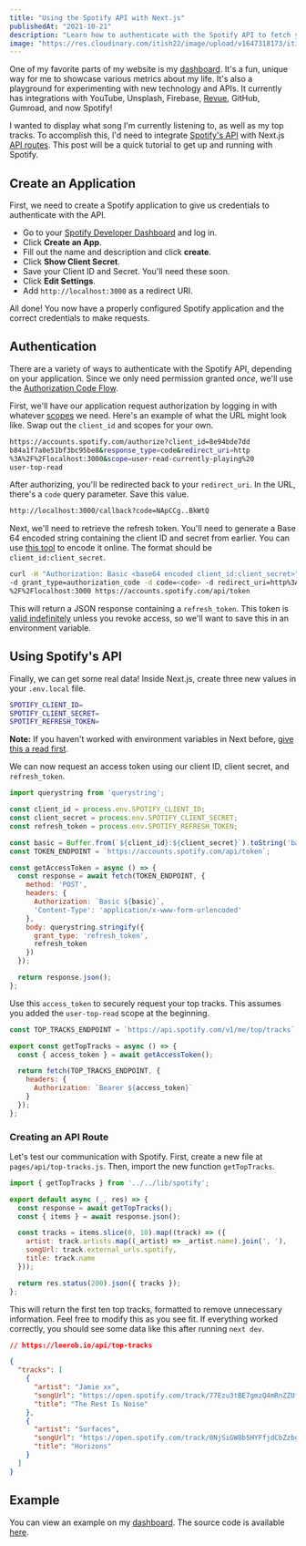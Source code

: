 ```yaml
---
title: "Using the Spotify API with Next.js"
publishedAt: "2021-10-21"
description: "Learn how to authenticate with the Spotify API to fetch your top tracks in a Next.js API route."
image: "https://res.cloudinary.com/itish22/image/upload/v1647318173/itishprasad/blogImage/spotifyImf_bwbp0v.avif"
---
```


One of my favorite parts of my website is my [dashboard](/dashboard).
It's a fun, unique way for me to showcase various metrics about my life.
It's also a playground for experimenting with new technology and APIs.
It currently has integrations with YouTube, Unsplash, Firebase, [Revue](/snippets/revue), GitHub, Gumroad, and now Spotify!

I wanted to display what song I'm currently listening to, as well as my top tracks.
To accomplish this, I'd need to integrate [Spotify's API](https://developer.spotify.com/documentation/web-api/) with Next.js [API routes](https://nextjs.org/docs/api-routes/introduction).
This post will be a quick tutorial to get up and running with Spotify.

## Create an Application

First, we need to create a Spotify application to give us credentials to authenticate with the API.

- Go to your [Spotify Developer Dashboard](https://developer.spotify.com/dashboard/) and log in.
- Click **Create an App**.
- Fill out the name and description and click **create**.
- Click **Show Client Secret**.
- Save your Client ID and Secret. You'll need these soon.
- Click **Edit Settings**.
- Add `http://localhost:3000` as a redirect URI.

All done! You now have a properly configured Spotify application and the correct credentials to make requests.

## Authentication

There are a variety of ways to authenticate with the Spotify API, depending on your application. Since we only need permission granted _once_, we'll use the [Authorization Code Flow](https://developer.spotify.com/documentation/general/guides/authorization-guide/#authorization-code-flow).

First, we'll have our application request authorization by logging in with whatever [scopes](https://developer.spotify.com/documentation/general/guides/authorization-guide/#list-of-scopes) we need.
Here's an example of what the URL might look like.
Swap out the `client_id` and scopes for your own.

```bash
https://accounts.spotify.com/authorize?client_id=8e94bde7dd
b84a1f7a0e51bf3bc95be8&response_type=code&redirect_uri=http
%3A%2F%2Flocalhost:3000&scope=user-read-currently-playing%20
user-top-read
```

After authorizing, you'll be redirected back to your `redirect_uri`.
In the URL, there's a `code` query parameter. Save this value.

```bash
http://localhost:3000/callback?code=NApCCg..BkWtQ
```

Next, we'll need to retrieve the refresh token. You'll need to generate a Base 64 encoded string containing the client ID and secret from earlier. You can use [this tool](https://www.base64encode.org/) to encode it online. The format should be `client_id:client_secret`.

```bash
curl -H "Authorization: Basic <base64 encoded client_id:client_secret>"
-d grant_type=authorization_code -d code=<code> -d redirect_uri=http%3A
%2F%2Flocalhost:3000 https://accounts.spotify.com/api/token
```

This will return a JSON response containing a `refresh_token`. This token is [valid indefinitely](https://github.com/spotify/web-api/issues/374) unless you revoke access, so we'll want to save this in an environment variable.

## Using Spotify's API

Finally, we can get some real data! Inside Next.js, create three new values in your `.env.local` file.

```bash
SPOTIFY_CLIENT_ID=
SPOTIFY_CLIENT_SECRET=
SPOTIFY_REFRESH_TOKEN=
```

**Note:** If you haven't worked with environment variables in Next before, [give this a read first](https://nextjs.org/docs/basic-features/environment-variables).

We can now request an access token using our client ID, client secret, and `refresh_token`.

```js:lib/spotify.js
import querystring from 'querystring';

const client_id = process.env.SPOTIFY_CLIENT_ID;
const client_secret = process.env.SPOTIFY_CLIENT_SECRET;
const refresh_token = process.env.SPOTIFY_REFRESH_TOKEN;

const basic = Buffer.from(`${client_id}:${client_secret}`).toString('base64');
const TOKEN_ENDPOINT = `https://accounts.spotify.com/api/token`;

const getAccessToken = async () => {
  const response = await fetch(TOKEN_ENDPOINT, {
    method: 'POST',
    headers: {
      Authorization: `Basic ${basic}`,
      'Content-Type': 'application/x-www-form-urlencoded'
    },
    body: querystring.stringify({
      grant_type: 'refresh_token',
      refresh_token
    })
  });

  return response.json();
};
```

Use this `access_token` to securely request your top tracks.
This assumes you added the `user-top-read` scope at the beginning.

```js:lib/spotify.js
const TOP_TRACKS_ENDPOINT = `https://api.spotify.com/v1/me/top/tracks`;

export const getTopTracks = async () => {
  const { access_token } = await getAccessToken();

  return fetch(TOP_TRACKS_ENDPOINT, {
    headers: {
      Authorization: `Bearer ${access_token}`
    }
  });
};
```

### Creating an API Route

Let's test our communication with Spotify.
First, create a new file at `pages/api/top-tracks.js`.
Then, import the new function `getTopTracks`.

```js:pages/api/top-tracks.js
import { getTopTracks } from '../../lib/spotify';

export default async (_, res) => {
  const response = await getTopTracks();
  const { items } = await response.json();

  const tracks = items.slice(0, 10).map((track) => ({
    artist: track.artists.map((_artist) => _artist.name).join(', '),
    songUrl: track.external_urls.spotify,
    title: track.name
  }));

  return res.status(200).json({ tracks });
};
```

This will return the first ten top tracks, formatted to remove unnecessary information.
Feel free to modify this as you see fit.
If everything worked correctly, you should see some data like this after running `next dev`.

```json
// https://leerob.io/api/top-tracks

{
  "tracks": [
    {
      "artist": "Jamie xx",
      "songUrl": "https://open.spotify.com/track/77Ezu3tBE7gmzQ4mRnZZUf",
      "title": "The Rest Is Noise"
    },
    {
      "artist": "Surfaces",
      "songUrl": "https://open.spotify.com/track/0NjSiGW8b5HYFfjdCbZzbg",
      "title": "Horizons"
    }
  ]
}
```

## Example

You can view an example on my [dashboard](/dashboard).
The source code is available [here](https://github.com/leerob/leerob.io/blob/master/lib/spotify.ts).
